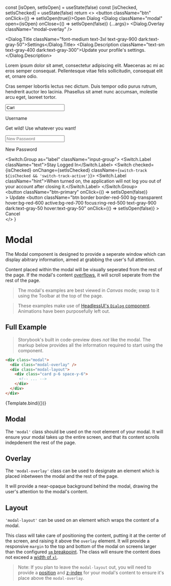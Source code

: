 
  const [isOpen, setIsOpen] = useState(false)
  const [isChecked, setIsChecked] = useState(false)
  return <>
    <button className="btn" onClick={() => setIsOpen(true)}>Open Dialog</button>
    <Dialog className="modal" open={isOpen} onClose={() => setIsOpen(false)} {...args}>
      <Dialog.Overlay className="modal-overlay" />
      <div className="modal-layout">
        <div className="card p-6 space-y-6">
          <div className="space-y-2">
            <Dialog.Title className="font-medium text-3xl text-gray-900 dark:text-gray-50">Settings</Dialog.Title>
            <Dialog.Description className="text-sm text-gray-400 dark:text-gray-300">Update your profile's settings.</Dialog.Description>
          </div>
          <p className="text">
            Lorem ipsum dolor sit amet, consectetur adipiscing elit. Maecenas ac mi ac eros semper consequat. Pellentesque vitae felis sollicitudin, consequat elit et, ornare odio.
          </p>
          <p className="text">
            Cras semper lobortis lectus nec dictum. Duis tempor odio purus rutrum, hendrerit auctor leo lacinia. Phasellus sit amet nunc accumsan, molestie arcu eget, laoreet tortor.
          </p>
          <label className="input-floating-group">
            <input className="input-floating peer" placeholder="Username" readOnly type="text" value="Carl" />
            <p className="input-floating-label">Username</p>
            <p className="hint">Get wild! Use whatever you want!</p>
          </label>
          <label className="input-floating-group">
            <input className="input-floating peer" placeholder="New Password" type="password" />
            <p className="input-floating-label">New Password</p>
          </label>
          <Switch.Group as="label" className="input-group">
            <Switch.Label className="text">Stay Logged In</Switch.Label>
            <Switch checked={isChecked} onChange={setIsChecked} className={`switch-track ${isChecked && 'switch-track-active'}`}>
              <span aria-hidden="true" className="switch-thumb" />
            </Switch>
            <Switch.Label className="hint">When turned on, the application will not log you out of your account after closing it.</Switch.Label>
          </Switch.Group>
          <div className="flex flex-row self-end space-x-4">
            <button
              className="btn-primary"
              onClick={() => setIsOpen(false)}  
            >
              Update
            </button>
            <button
              className="btn border border-red-500 bg-transparent hover:bg-red-600 active:bg-red-700 focus:ring-red-500 text-gray-900 dark:text-gray-50 hover:text-gray-50"
              onClick={() => setIsOpen(false)}
            >
              Cancel
            </button>
          </div>
        </div>
      </div>
    </Dialog>
  </>
}

<Meta title="Components/Modal" />

# Modal

The Modal component is designed to provide a seperate window which can display abitrary information, aimed at grabbing the user's full attention.

Content placed within the modal will be visually seperated from the rest of the page.
If the modal's content [overflows](https://developer.mozilla.org/en-US/docs/Web/CSS/overflow), it will scroll seperate from the rest of the page.

> The modal's examples are best viewed in *Canvas* mode; swap to it using the Toolbar at the top of the page.

> These examples make use of [HeadlessUI's `Dialog` component](https://headlessui.dev/react/dialog).
> Animations have been purposefully left out.

## Full Example

> Storybook's built in code-preview does *not* like the modal. The markup below provides all the information required to start using the component.

```html
<div class="modal">
  <div class="modal-overlay" />
  <div class="modal-layout">
    <div class="card p-6 space-y-6">
      <!-- ... -->
    </div>
  </div>
</div>
```

<Story name="Full Example">
  {Template.bind({})}
</Story>

## Modal

The `'modal'` class should be used on the root element of your modal. It will ensure your modal takes up the entire screen, and that its content scrolls indepdenent the rest of the page.

## Overlay

The `'modal-overlay'` class can be used to designate an element which is placed inbetween the modal and the rest of the page.

It will provide a near-opaque background behind the modal, drawing the user's attention to the modal's content.

## Layout

`'modal-layout'` can be used on an element which wraps the content of a modal.

This class will take care of positioning the content, putting it at the center of the screen, and raising it above the `overlay` element.
It will provide a responsive `margin` to the top and bottom of the modal on screens larger than the configured [`sm` breakpoint](https://tailwindcss.com/docs/breakpoints).
The class will ensure the content does not exceed a [width of `xl`](https://tailwindcss.com/docs/width).

> Note: If you plan to leave the `modal-layout` out, you will need to provide a [position](https://developer.mozilla.org/en-US/docs/Web/CSS/position) and [z-index](https://developer.mozilla.org/en-US/docs/Web/CSS/z-index) for your modal's content to ensure it's place above the `modal-overlay`.